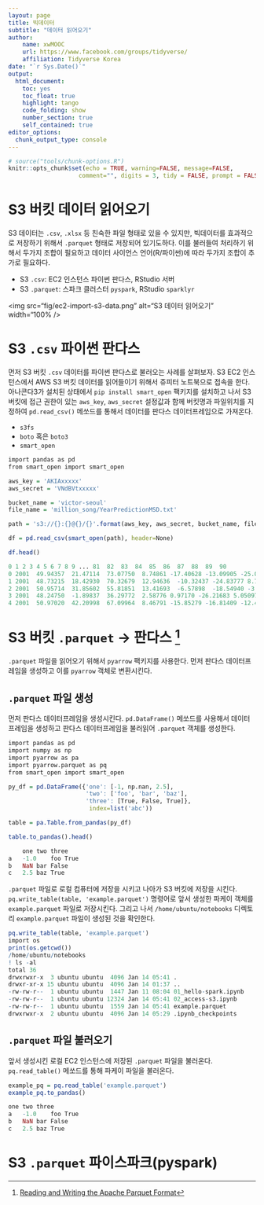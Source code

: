 ```yaml
---
layout: page
title: 빅데이터 
subtitle: "데이터 읽어오기"
author:
    name: xwMOOC
    url: https://www.facebook.com/groups/tidyverse/
    affiliation: Tidyverse Korea
date: "`r Sys.Date()`"
output:
  html_document: 
    toc: yes
    toc_float: true
    highlight: tango
    code_folding: show
    number_section: true
    self_contained: true
editor_options: 
  chunk_output_type: console
---
```



``` r
# source("tools/chunk-options.R")
knitr::opts_chunk$set(echo = TRUE, warning=FALSE, message=FALSE,
                    comment="", digits = 3, tidy = FALSE, prompt = FALSE, fig.align = 'center')
```

# S3 버킷 데이터 읽어오기 {#pyspark-read-s3-data-csv}

S3 데이터는 `.csv`, `.xlsx` 등 친숙한 파일 형태로 있을 수 있지만, 빅데이터를 효과적으로 저장하기 위해서 `.parquet` 형태로 저장되어 있기도하다. 이를 불러들여 처리하기 위해서 두가지 조합이 필요하고 데이터 사이언스 언어(R/파이썬)에 따라 두가지 조합이 추가로 필요하다.

- S3 `.csv`: EC2 인스턴스 파이썬 판다스, RStudio 서버
- S3 `.parquet`: 스파크 클러스터 `pyspark`, RStudio `sparklyr`

<img src="fig/ec2-import-s3-data.png" alt="S3 데이터 읽어오기" width="100% />

# S3 `.csv` 파이썬 판다스 {#pyspark-read-s3-data}

먼저 S3 버킷 `.csv` 데이터를 파이썬 판다스로 불러오는 사례를 살펴보자.
S3 EC2 인스턴스에서 AWS S3 버킷 데이터를 읽어들이기 위해서 쥬피터 노트북으로 접속을 한다.
아나콘다3가 설치된 상태에서 `pip install smart_open` 팩키지를 설치하고 나서 
S3 버킷에 접근 권한이 있는 `aws_key`, `aws_secret` 설정값과 함께 
버킷명과 파일위치를 지정하여 `pd.read_csv()` 메쏘드를 통해서 데이터를 판다스 데이터프레임으로 가져온다.

- `s3fs`
- `boto` 혹은 `boto3`
- `smart_open`

``` r
import pandas as pd
from smart_open import smart_open

aws_key = 'AKIAxxxxx'
aws_secret = 'VNdBVtxxxxx'

bucket_name = 'victor-seoul'
file_name = 'million_song/YearPredictionMSD.txt'

path = 's3://{}:{}@{}/{}'.format(aws_key, aws_secret, bucket_name, file_name)

df = pd.read_csv(smart_open(path), header=None)

df.head()

0 1 2 3 4 5 6 7 8 9 ... 81  82  83  84  85  86  87  88  89  90
0 2001  49.94357  21.47114  73.07750  8.74861 -17.40628 -13.09905 -25.01202 -12.23257 7.83089 ... 13.01620  -54.40548 58.99367  15.37344  1.11144 -23.08793 68.40795  -1.82223  -27.46348 2.26327
1 2001  48.73215  18.42930  70.32679  12.94636  -10.32437 -24.83777 8.76630 -0.92019  18.76548  ... 5.66812 -19.68073 33.04964  42.87836  -9.90378  -32.22788 70.49388  12.04941  58.43453  26.92061
2 2001  50.95714  31.85602  55.81851  13.41693  -6.57898  -18.54940 -3.27872  -2.35035  16.07017  ... 3.03800 26.05866  -50.92779 10.93792  -0.07568  43.20130  -115.00698  -0.05859  39.67068  -0.66345
3 2001  48.24750  -1.89837  36.29772  2.58776 0.97170 -26.21683 5.05097 -10.34124 3.55005 ... 34.57337  -171.70734  -16.96705 -46.67617 -12.51516 82.58061  -72.08993 9.90558 199.62971 18.85382
4 2001  50.97020  42.20998  67.09964  8.46791 -15.85279 -16.81409 -12.48207 -9.37636  12.63699  ... 9.92661 -55.95724 64.92712  -17.72522 -1.49237  -7.50035  51.76631  7.88713 55.66926  28.74903
```


# S3 버킷 `.parquet` &rarr; 판다스 [^read-parquet-pandas] {#pyspark-read-s3-parquet-pandas} 

[^read-parquet-pandas]: [Reading and Writing the Apache Parquet Format](https://arrow.apache.org/docs/python/parquet.html)

`.parquet` 파일을 읽어오기 위해서 `pyarrow` 팩키지를 사용한다. 먼저 판다스 데이터프레임을 생성하고 이를 `pyarrow` 객체로 변환시킨다.

## `.parquet` 파일 생성 {#pyspark-read-s3-parquet-pandas-create}

먼저 판다스 데이터프레임을 생성시킨다. 
`pd.DataFrame()` 메쏘드를 사용해서 데이터프레임을 생성하고 판다스 데이터프레임을 불러읽어 `.parquet` 객체를 생성한다.

```r
import pandas as pd
import numpy as np
import pyarrow as pa
import pyarrow.parquet as pq
from smart_open import smart_open

py_df = pd.DataFrame({'one': [-1, np.nan, 2.5],
                      'two': ['foo', 'bar', 'baz'],
                      'three': [True, False, True]},
                       index=list('abc'))

table = pa.Table.from_pandas(py_df)

table.to_pandas().head()

	one	two	three
a	-1.0	foo	True
b	NaN	bar	False
c	2.5	baz	True
```

`.parquet` 파일로 로컬 컴퓨터에 저장을 시키고 나아가 S3 버킷에 저장을 시킨다.
`pq.write_table(table, 'example.parquet')` 명령어로 앞서 생성한 파케이 객체를 `example.parquet` 파일로 저장시킨다. 그리고 나서 `/home/ubuntu/notebooks` 디렉토리 
`example.parquet` 파일이 생성된 것을 확인한다.

```r
pq.write_table(table, 'example.parquet')
import os
print(os.getcwd())
/home/ubuntu/notebooks
! ls -al
total 36
drwxrwxr-x  3 ubuntu ubuntu  4096 Jan 14 05:41 .
drwxr-xr-x 15 ubuntu ubuntu  4096 Jan 14 01:37 ..
-rw-rw-r--  1 ubuntu ubuntu  1447 Jan 11 08:04 01_hello-spark.ipynb
-rw-rw-r--  1 ubuntu ubuntu 12324 Jan 14 05:41 02_access-s3.ipynb
-rw-rw-r--  1 ubuntu ubuntu  1559 Jan 14 05:41 example.parquet
drwxrwxr-x  2 ubuntu ubuntu  4096 Jan 14 05:29 .ipynb_checkpoints
```

## `.parquet` 파일 불러오기 {#pyspark-read-s3-parquet-pandas-read}

앞서 생성시킨 로컬 EC2 인스턴스에 저장된 `.parquet` 파일을 불러온다.
`pq.read_table()` 메쏘드를 통해 파케이 파일을 불러온다.

```r
example_pq = pq.read_table('example.parquet')
example_pq.to_pandas()

one	two	three
a	-1.0	foo	True
b	NaN	bar	False
c	2.5	baz	True
```

# S3 `.parquet` 파이스파크(pyspark) {#pyspark-read-s3-data-pyspark}



